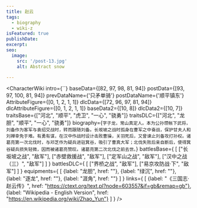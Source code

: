 ```yaml
---
title: 赵云
tags:
  - biography
  - wiki-z
isFeatured: true
publishDate:
excerpt:
seo:
  image:
    src: '/post-13.jpg'
    alt: Abstract snow

---
```



<CharacterWiki
  intro={``}
  baseData={[82, 97, 98, 81, 94]}
  postData={[93, 97, 100, 81, 94]}
  prevDataName={'只矛单骑'}
  postDataName={'顺平镇东'}
  AttributeFigure={[0, 1, 2, 1, 1]}
  dlcData={[72, 96, 97, 81, 94]}
  dlcAttributeFigure={[0, 1, 2, 1, 1]}
  baseData2={[10, 8]}
  dlcData2={[10, 7]}
  traitsBase={["河北", "顺平", "虎卫", "一心", "骁勇"]}
  traitsDLC={["河北", "龙胆", "顺平", "一心", "骁勇"]}
  biography={`字子龙，常山真定人。本为公孙瓒帐下武将，刘备作为客军与袁绍交战时，转而跟随刘备。长坂坡之战时孤身在曹军之中奋战，保护甘夫人和刘禅幸免于难。有勇有谋，在汉中作战时设计击败曹操，关羽死后，又曾谏止刘备攻打孙权。诸葛亮第一次北伐时，与邓芝作为疑兵进驻箕谷，吸引了曹真大军；北伐失败后亲自断后，使得箕谷疑兵损失轻微，因而被诸葛亮赞叹。诸葛亮第二次北伐之前去世。`}
  battlesBase={
    [
      ["长坂坡之战", "敌军"],
      ["赤壁救援战", "敌军"],
      ["定军山之战", "敌军"],
      ["汉中之战（三）", "敌军"]
    ]
  }
  battlesDLC={
    [
      ["界桥之战", "敌军"],
      ["易京攻防战·下", "敌军"]
    ]
  }
  equipments={
    [
      {label: "龙胆", href: ""},
      {label: "绿沉", href: ""},
      {label: "逐龙", href: ""},
      {label: "涯角", href: ""}
    ]
  }
  links={
    [
      {label: "《三国志·赵云传》", href: "https://ctext.org/text.pl?node=603557&if=gb&remap=gb"},
      {label: "Wikipedia - English Version", href: "https://en.wikipedia.org/wiki/Zhao_Yun"}
    ]
  }
/>
